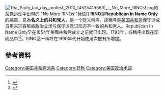 [[File:Tea_Party_tax_day_protest_2010_(4525419563)_-_No_More_RINOs!.jpg|thumb]]的[[茶党运动|茶党运动]]中出現的 "No More RINOs!"标语]]
'''RINO'''是'''Republican In Name Only'''的縮寫，意為'''名义上的共和党人'''，是一个贬义稱呼，該稱呼是[[美国共和党|美国共和党]]保守派成员用来形容那些政治立场与保守派意识形态不一致的共和党人。Republican In Name Only早在1854年美國共和党成立之前就已出現。1793年，該稱呼出现在印刷品中<ref>{{cite web |title=National Gazette, February 27, 1793 |url=https://chroniclingamerica.loc.gov/lccn/sn83025887/1793-02-27/ed-1/seq-1/#date1=1789&index=15&date2=1842 |access-date=2020-11-13 |archive-date=2020-11-13 |archive-url=https://web.archive.org/web/20201113124752/https://chroniclingamerica.loc.gov/lccn/sn83025887/1793-02-27/ed-1/seq-1/#date1=1789&index=15&date2=1842 }}</ref><ref>{{cite web |title=The Successes of Bonaparte, by Fisher Ames, 1806 |url=https://books.google.ca/books?id=W2uL0cczgNoC&pg=PA294}}</ref>。RINO這一稱呼在1990年代开始使用次數有所增加。

== 參考資料 ==
{{Reflist|2}}

[[Category:美国共和党派系|Category:美国共和党派系]]
[[Category:贬称|Category:贬称]]
[[Category:美国政治术语|Category:美国政治术语]]